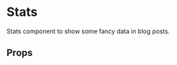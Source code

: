 
<Meta title="Components/Stats" />

# Stats

Stats component to show some fancy data in blog posts.

<Preview>
  <Story name="default">
    <React.Fragment>
      <Stats>
        <StatsItem 
          value="~50" 
          unit="%" 
          description="Of all top 1m websites by traffic include Google Analytics" 
          source="BuiltWith" 
          sourceUrl="https://trends.builtwith.com/analytics/Google-Analytics" 
        />
        <StatsItem 
          value="~46" 
          unit="KB" 
          description="Size of the Google Analytics JavaScript Snippet" 
          source="Google" 
          sourceUrl="https://www.google-analytics.com/analytics.js" 
        />
      </Stats>
    </React.Fragment>
  </Story>
</Preview>

## Props

<Props of={Stats} />
